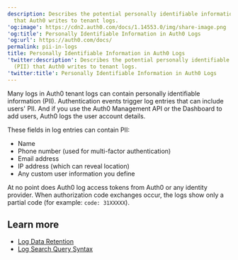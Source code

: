 ```yaml
---
description: Describes the potential personally identifiable information (PII)
  that Auth0 writes to tenant logs.
'og:image': https://cdn2.auth0.com/docs/1.14553.0/img/share-image.png
'og:title': Personally Identifiable Information in Auth0 Logs
'og:url': https://auth0.com/docs/
permalink: pii-in-logs
title: Personally Identifiable Information in Auth0 Logs
'twitter:description': Describes the potential personally identifiable information
  (PII) that Auth0 writes to tenant logs.
'twitter:title': Personally Identifiable Information in Auth0 Logs
---
```

Many logs in Auth0 tenant logs can contain personally identifiable information (PII). Authentication events trigger log entries that can include users' PII. And if you use the Auth0 <Tooltip tip="Management API: A product to allow customers to perform administrative tasks." cta="View Glossary" href="/docs/glossary?term=Management+API">Management API</Tooltip> or the Dashboard to add users, Auth0 logs the user account details.

These fields in log entries can contain PII:

* Name
* Phone number (used for <Tooltip tip="Multi-factor authentication (MFA): User authentication process that uses a factor in addition to username and password such as a code via SMS." cta="View Glossary" href="/docs/glossary?term=multi-factor+authentication">multi-factor authentication</Tooltip>)
* Email address
* IP address (which can reveal location)
* Any custom user information you define

At no point does Auth0 log <Tooltip tip="Access Token: Authorization credential, in the form of an opaque string or JWT, used to access an API." cta="View Glossary" href="/docs/glossary?term=access+tokens">access tokens</Tooltip> from Auth0 or any <Tooltip tip="Access Token: Authorization credential, in the form of an opaque string or JWT, used to access an API." cta="View Glossary" href="/docs/glossary?term=identity+provider">identity provider</Tooltip>. When authorization code exchanges occur, the logs show only a partial code (for example: `code: 31XXXXX`).

## Learn more

* [Log Data Retention](/docs/deploy-monitor/logs/log-data-retention)
* [Log Search Query Syntax](/docs/deploy-monitor/logs/log-search-query-syntax)